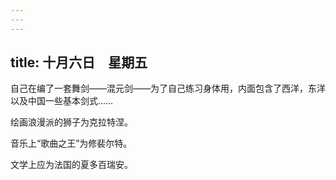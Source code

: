 ```yaml
---
---
---
```

title: 十月六日　星期五
---




自己在编了一套舞剑——混元剑——为了自己练习身体用，内面包含了西洋，东洋以及中国一些基本剑式……

绘画浪漫派的狮子为克拉特涅。

音乐上“歌曲之王”为修裴尔特。

文学上应为法国的夏多百瑞安。
